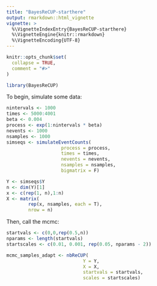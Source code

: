 ```yaml
---
title: "BayesReCUP-starthere"
output: rmarkdown::html_vignette
vignette: >
  %\VignetteIndexEntry{BayesReCUP-starthere}
  %\VignetteEngine{knitr::rmarkdown}
  %\VignetteEncoding{UTF-8}
---
```


```r
knitr::opts_chunk$set(
  collapse = TRUE,
  comment = "#>"
)
```

```r
library(BayesReCUP)
```

To begin, simulate some data:

```r
nintervals <- 1000
times <- 5000:4001
beta <- 0.004
process <- exp(1:nintervals * beta)
nevents <- 1000
nsamples <- 1000
simseqs <- simulateEventCounts(
                    process = process,
                    times = times,
                    nevents = nevents,
                    nsamples = nsamples,
                    bigmatrix = F)

Y <- simseqs$Y
n <- dim(Y)[1]
x <- c(rep(1, n),1:n)
X <- matrix(
        rep(x, nsamples, each = T),
        nrow = n)
```

Then, call the mcmc:

```r
startvals <- c(0,0,rep(0.5,n))
nparams <- length(startvals)
startscales <- c(0.01, 0.001, rep(0.05, nparams - 2))

mcmc_samples_adapt <- nbReCUP(
                            Y = Y,
                            X = X,
                            startvals = startvals,
                            scales = startscales)
```
